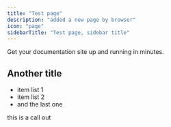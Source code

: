```yaml
---
title: "Test page"
description: "added a new page by browser"
icon: "page"
sidebarTitle: "Test page, sidebar title"
---
```


Get your documentation site up and running in minutes.

## Another title

- item list 1
- item list 2
- and the last one

<Info>
  this is a call out
</Info>